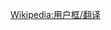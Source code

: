 {{Userbox
  |border-c = black
  |border-s = 1
  |id-c     = white
  |id-s     = 12
  |id-fc    = black
  |info-c   = white
  |info-s   = 10
  |info-fc  = black
  |id       = ''Dr.eye''
  |info     = 这个用户使用'''[[译典通]]'''系列产品协助翻译。
}}<includeonly>[[Category:用译典通协助翻译的维基人|{{PAGENAME}}]]</includeonly><noinclude><div style="clear:both">[[Wikipedia:用户框/翻译]]</div></noinclude>